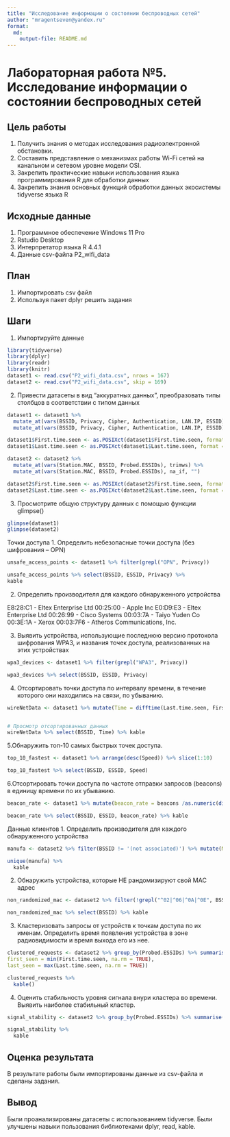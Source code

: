 ```yaml
---
title: "Исследование информации о состоянии беспроводных сетей"
author: "mragentseven@yandex.ru"
format: 
  md:
    output-file: README.md
---
```


# Лабораторная работа №5. Исследование информации о состоянии беспроводных сетей

## Цель работы

1. Получить знания о методах исследования радиоэлектронной обстановки.
2. Составить представление о механизмах работы Wi-Fi сетей на канальном и
сетевом уровне модели OSI.
3. Закрепить практические навыки использования языка программирования R для
обработки данных
4. Закрепить знания основных функций обработки данных экосистемы tidyverse языка R

## Исходные данные

1.  Программное обеспечение Windows 11 Pro
2.  Rstudio Desktop
3.  Интерпретатор языка R 4.4.1
3.  Данные csv-файла P2_wifi_data

## План

1.  Импортировать csv файл
2.  Используя пакет dplyr решить задания

## Шаги

1. Импортируйте данные

```r
library(tidyverse)
library(dplyr)
library(readr)
library(knitr)
dataset1 <- read.csv("P2_wifi_data.csv", nrows = 167)
dataset2 <- read.csv("P2_wifi_data.csv", skip = 169)
```

2. Привести датасеты в вид “аккуратных данных”, преобразовать типы столбцов в
соответствии с типом данных

```r
dataset1 <- dataset1 %>% 
  mutate_at(vars(BSSID, Privacy, Cipher, Authentication, LAN.IP, ESSID), trimws) %>%
  mutate_at(vars(BSSID, Privacy, Cipher, Authentication, LAN.IP, ESSID), na_if, "")

dataset1$First.time.seen <- as.POSIXct(dataset1$First.time.seen, format = "%Y-%m-%d %H:%M:%S")
dataset1$Last.time.seen <- as.POSIXct(dataset1$Last.time.seen, format = "%Y-%m-%d %H:%M:%S")

dataset2 <- dataset2 %>% 
  mutate_at(vars(Station.MAC, BSSID, Probed.ESSIDs), trimws) %>%
  mutate_at(vars(Station.MAC, BSSID, Probed.ESSIDs), na_if, "")

dataset2$First.time.seen <- as.POSIXct(dataset2$First.time.seen, format = "%Y-%m-%d %H:%M:%S")
dataset2$Last.time.seen <- as.POSIXct(dataset2$Last.time.seen, format = "%Y-%m-%d %H:%M:%S")
```

3. Просмотрите общую структуру данных с помощью функции glimpse()
```r
glimpse(dataset1)
glimpse(dataset2)
```

Точки доступа
  1. Определить небезопасные точки доступа (без шифрования – OPN)
  
```r
unsafe_access_points <- dataset1 %>% filter(grepl("OPN", Privacy))

unsafe_access_points %>% select(BSSID, ESSID, Privacy) %>%
kable
```
  
  2. Определить производителя для каждого обнаруженного устройства
  
  E8:28:C1 - Eltex Enterprise Ltd
  00:25:00 - Apple Inc
  E0:D9:E3 - Eltex Enterprise Ltd
  00:26:99 - Cisco Systems
  00:03:7A - Taiyo Yuden Co
  00:3E:1A - Xerox
  00:03:7F6 - Atheros Communications, Inc.
  
  3. Выявить устройства, использующие последнюю версию протокола шифрования WPA3, и названия точек доступа, реализованных на этих устройствах
  
```r
wpa3_devices <- dataset1 %>% filter(grepl("WPA3", Privacy))

wpa3_devices %>% select(BSSID, ESSID, Privacy)
```
  
  4. Отсортировать точки доступа по интервалу времени, в течение которого они находились на связи, по убыванию.

```r
wireNetData <- dataset1 %>% mutate(Time = difftime(Last.time.seen, First.time.seen, units = "mins")) %>% arrange(desc(Time)) %>% select(BSSID, Time)


# Просмотр отсортированных данных
wireNetData %>% select(BSSID, Time) %>% kable 
```

  5.Обнаружить топ-10 самых быстрых точек доступа.
  
```r
top_10_fastest <- dataset1 %>% arrange(desc(Speed)) %>% slice(1:10)

top_10_fastest %>% select(BSSID, ESSID, Speed)
```
  
  6.Отсортировать точки доступа по частоте отправки запросов (beacons) в единицу времени по их убыванию.
  
```r
beacon_rate <- dataset1 %>% mutate(beacon_rate = beacons /as.numeric(difftime(Last.time.seen,First.time.seen,units="mins"))) %>%filter(!is.infinite(beacon_rate)) %>%arrange(desc(beacon_rate))

beacon_rate %>% select(BSSID, ESSID, beacon_rate) %>% kable
```
Данные клиентов
  1. Определить производителя для каждого обнаруженного устройства
  
```r
manufa <- dataset2 %>% filter(BSSID != '(not associated)') %>% mutate(Manufacturer = substr(BSSID, 1, 8)) %>% select(Manufacturer)

unique(manufa) %>%
  kable
```

  2. Обнаружить устройства, которые НЕ рандомизируют свой MAC адрес
  
```r
non_randomized_mac <- dataset2 %>% filter(!grepl("^02|^06|^0A|^0E", BSSID)) %>% filter(BSSID != '(not associated)')

non_randomized_mac %>% select(BSSID) %>% kable
```
  
  
  3. Кластеризовать запросы от устройств к точкам доступа по их именам. Определить время появления устройства в зоне радиовидимости и время выхода его из нее.
  
```r
clustered_requests <- dataset2 %>% group_by(Probed.ESSIDs) %>% summarise(
first_seen = min(First.time.seen, na.rm = TRUE),
last_seen = max(Last.time.seen, na.rm = TRUE))

clustered_requests %>% 
  kable()
```
  
  
  4. Оценить стабильность уровня сигнала внури кластера во времени. Выявить наиболее стабильный кластер.
  
```r
signal_stability <- dataset2 %>% group_by(Probed.ESSIDs) %>% summarise(sd_signal = sd(Power, na.rm = TRUE)) %>% arrange(sd_signal)

signal_stability %>%
  kable
```

## Оценка результата

В результате работы были импортированы данные из csv-файла и сделаны задания.

## Вывод

Были проанализированы датасеты с использованием tidyverse. Были улучшены навыки пользования библиотеками dplyr, read, kable.